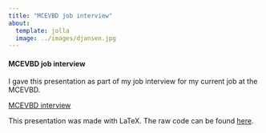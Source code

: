 ---
title: "MCEVBD job interview"
about:
  template: jolla
  image: ../images/djansen.jpg
---

#### MCEVBD job interview 

I gave this presentation as part of my job interview for my current job at the MCEVBD.

<a href="../files/MCEVBD_interview/MCEVBD_presentation.pdf  ">MCEVBD interview</a>

This presentation was made with LaTeX. The raw code can be found [here](JansenD_presentation.Rtex).
